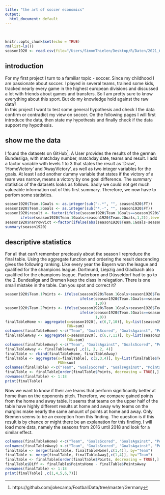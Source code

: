 ```yaml
---
title: "the art of soccer economics"
output:
  html_document: default
---
```


<br>

```r
knitr::opts_chunk$set(echo = TRUE)
rm(list=ls())
season1920 <- read.csv(file="/Users/SimonThielen/Desktop/R/Daten/2021_02_07_Football/2010s/2019_20/de1.csv")
```

## introduction

For my first project I turn to a familiar topic - soccer. Since my childhood I am passionate about soccer. I played in several teams, trained some kids, tracked nearly every game in the highest european divisions and discussed a lot with friends about games and transfers. So I am pretty sure to know everything about this sport. But do my knowledge hold against the raw data?  
In this project I want to test some general hypothesis and check I the data confirm or contradict my view on soccer. On the following pages I will first introduce the data, then state my hypothesis and finally check if the data support my hypothesis.  


## show me the data 
I found the datasets on GitHub^[https://github.com/jokecamp/FootballData/tree/master/Germany]. A User provides the results of the german Bundesliga, with matchday number, matchday date, teams and result. I add a factor variable with levels 1 to 3 that states the result as 'Draw', 'HomeVictory' and 'AwayVictory', as well as two integer variables for the goals. At least I add another dummy variable that states if the victory of a team was narrow, means a victory by one goal difference. The summary statistics of the datasets looks as follows. Sadly we could not get much valueable information out of this first summary. Therefore, we now have to perfom some statistics.

```r
season1920$Team.1Goals <- as.integer(sub("-.*", "", season1920$FT)) 
season1920$Team.2Goals <- as.integer(sub("*.-", "", season1920$FT)) 
season1920$result <- factor(ifelse(season1920$Team.1Goals==season1920$Team.2Goals,0,
       ifelse(season1920$Team.1Goals>season1920$Team.2Goals,1,2)),levels=c(0,1,2), labels=c("Draw","HomeVictory","AwayVictory"))
season1920$narrowVict <-factor(ifelse(abs(season1920$Team.1Goals-season1920$Team.2Goals)==1,1,0))
summary(season1920)
```


## descriptive statistics
For all that can't remember preciously about the season I reproduce the final table. Using the aggregate function and ordering the result descending gives the following ranking. Like every year the Bayern won the league and qualified for the champions league. Dortmund, Liepzig and Gladbach also qualified for the champions league. Paderborn and Düsseldorf had to go to the 2. Bundesliga and Bremen keep the class in relegation. There is one small mistake in the table. Can you spot and correct it?

```r
season1920$Team.1Points <- ifelse(season1920$Team.1Goals>season1920$Team.2Goals,3,
                                  ifelse(season1920$Team.1Goals==season1920$Team.2Goals,
                                         1,0))
season1920$Team.2Points <- ifelse(season1920$Team.1Goals<season1920$Team.2Goals,3,
                                  ifelse(season1920$Team.1Goals==season1920$Team.2Goals,
                                         1,0))
finalTableHome <- aggregate(x=season1920[, c(6,7,10)], by=list(season1920$Team.1),
                            FUN=sum)
colnames(finalTableHome) <-c("Team", "GoalsScored", "GoalsAgainst", "Points")
finalTableAway <- aggregate(x=season1920[, c(6,7,11)], by=list(season1920$Team.2),
                            FUN=sum)
colnames(finalTableAway) <-c("Team", "GoalsAgainst", "GoalsScored", "Points")
finalTableAway <- finalTableAway[ ,c(1, 3, 2, 4)] 
finalTable <- rbind(finalTableHome, finalTableAway)
finalTable <- aggregate(x=finalTable[, c(2,3,4)], by=list(finalTable$Team),
                        FUN=sum)
colnames(finalTable) <-c("Team", "GoalsScored", "GoalsAgainst", "Points")
finalTable <- finalTable[order(finalTable$Points, decreasing = TRUE),]
rownames(finalTable) <- 1:18
print(finalTable)
```

Now we want to know if their are teams that perform significantly better at home than on the opponents pitch. Therefore, we compare gained points from the home and away table. It seems that teams on the upper half of the table have highly different results at home and away why teams on the margins make nearly the same amount of points at home and away. Only Bremen seems to be an exception from this finding. The question is if this result is by chance or might there be an explanation for this finding. I will load more data, namely the seasons from 2016 until 2018 and look for a similar effect.

```r
colnames(finalTableHome) <-c("Team", "GoalsScored", "GoalsAgainst", "PointsHome")
colnames(finalTableAway) <-c("Team", "GoalsScored", "GoalsAgainst", "PointsAway")
finalTable <- merge(finalTable, finalTableHome[,c(1,4)], by="Team")
finalTable <- merge(finalTable, finalTableAway[,c(1,4)], by="Team")
finalTable <- finalTable[order(finalTable$Points, decreasing = TRUE),]
finalTable$Diff <- finalTable$PointsHome - finalTable$PointsAway
rownames(finalTable) <- 1:18
print(finalTable[ ,c(1,4,5,6,7)])
```


